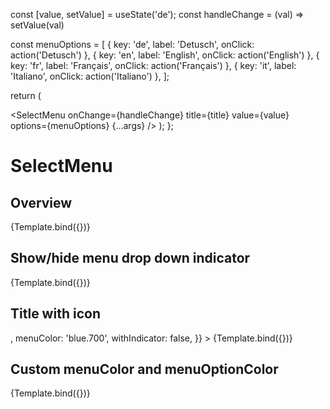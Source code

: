 

<Meta title="Patterns/Data Display/SelectMenu" component={SelectMenu} />

  const [value, setValue] = useState('de');
  const handleChange = (val) => setValue(val)

const menuOptions = [
{ key: 'de', label: 'Detusch', onClick: action('Detusch') },
{ key: 'en', label: 'English', onClick: action('English') },
{ key: 'fr', label: 'Français', onClick: action('Français') },
{ key: 'it', label: 'Italiano', onClick: action('Italiano') },
];

return (

<SelectMenu
  onChange={handleChange}
  title={title}
  value={value}
  options={menuOptions}
  {...args}
/>
); };

# SelectMenu

## Overview

<Canvas>
  <Story
    name="SelectMenu"
    args={{
      title: 'Language',
    }}
  >
    {Template.bind({})}
  </Story>
</Canvas>

## Show/hide menu drop down indicator

<Canvas>
  <Story
    name="Show/Hide Indicator"
    args={{
      title: 'Language',
      withIndicator: false,
    }}
  >
    {Template.bind({})}
  </Story>
</Canvas>

## Title with icon

<Canvas>
  <Story
    name="Title with icon"
    args={{
      title: 'Language',
      leftIcon: <SortIcon />,
      menuColor: 'blue.700',
      withIndicator: false,
    }}
  >
    {Template.bind({})}
  </Story>
</Canvas>

## Custom menuColor and menuOptionColor

<Canvas>
  <Story
    name="With custom menu and menu option colors"
    args={{
      title: 'Language',
      menuColor: 'blue.700',
      menuOptionColor: 'red.700',
    }}
  >
    {Template.bind({})}
  </Story>
</Canvas>
